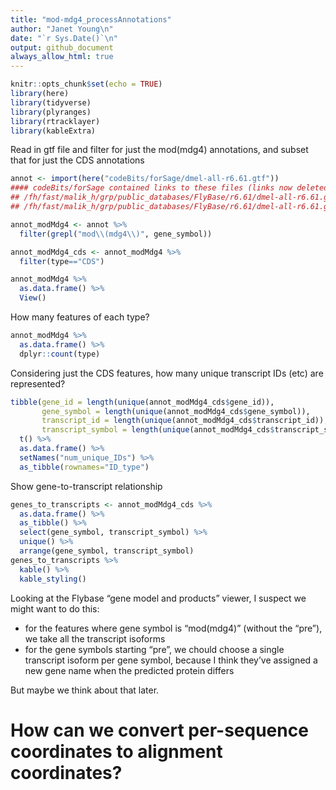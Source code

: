 ```yaml
---
title: "mod-mdg4_processAnnotations"
author: "Janet Young\n"
date: "`r Sys.Date()`\n"
output: github_document
always_allow_html: true
---
```


```r
knitr::opts_chunk$set(echo = TRUE)
library(here)
library(tidyverse)
library(plyranges)
library(rtracklayer)
library(kableExtra)
```

Read in gtf file and filter for just the mod(mdg4) annotations, and subset that for just the CDS annotations

```r
annot <- import(here("codeBits/forSage/dmel-all-r6.61.gtf"))
#### codeBits/forSage contained links to these files (links now deleted):
## /fh/fast/malik_h/grp/public_databases/FlyBase/r6.61/dmel-all-r6.61.gff
## /fh/fast/malik_h/grp/public_databases/FlyBase/r6.61/dmel-all-r6.61.gtf

annot_modMdg4 <- annot %>% 
  filter(grepl("mod\\(mdg4\\)", gene_symbol))

annot_modMdg4_cds <- annot_modMdg4 %>% 
  filter(type=="CDS") 
```


```r
annot_modMdg4 %>% 
  as.data.frame() %>% 
  View()
```


How many features of each type?

```r
annot_modMdg4 %>% 
  as.data.frame() %>% 
  dplyr::count(type)
```

Considering just the CDS features, how many unique transcript IDs (etc) are represented?

```r
tibble(gene_id = length(unique(annot_modMdg4_cds$gene_id)),
       gene_symbol = length(unique(annot_modMdg4_cds$gene_symbol)),
       transcript_id = length(unique(annot_modMdg4_cds$transcript_id)),
       transcript_symbol = length(unique(annot_modMdg4_cds$transcript_symbol))) %>% 
  t() %>% 
  as.data.frame() %>% 
  setNames("num_unique_IDs") %>% 
  as_tibble(rownames="ID_type")
```

Show gene-to-transcript relationship

```r
genes_to_transcripts <- annot_modMdg4_cds %>% 
  as.data.frame() %>% 
  as_tibble() %>% 
  select(gene_symbol, transcript_symbol) %>% 
  unique() %>% 
  arrange(gene_symbol, transcript_symbol)
genes_to_transcripts %>% 
  kable() %>% 
  kable_styling()
```


Looking at the Flybase "gene model and products" viewer, I suspect we might want to do this:

- for the features where gene symbol is "mod(mdg4)" (without the "pre"), we take all the transcript isoforms
- for the gene symbols starting "pre", we chould choose a single transcript isoform per gene symbol, because I think they've assigned a new gene name when the predicted protein differs

But maybe we think about that later.



# How can we convert per-sequence coordinates to alignment coordinates?



